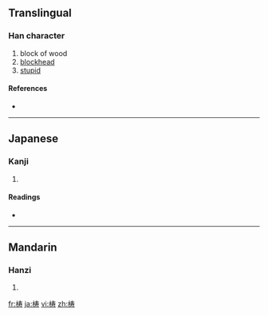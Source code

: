 {{also|檮}}
==Translingual==

===Han character===
{{Han char|rn=75|rad=木|as=07|sn=11|four=|canj=木手大戈 (DQKI)}}

# block of wood
# [[blockhead]]
# [[stupid]]

====References====
* {{Han ref|kx=0531.131|hdz=21209.041|uh=68BC|ud=26812}}

----

==Japanese==

===Kanji===
{{ja-kanji|grade=|rs=木07}}

# {{defn|Japanese}}

====Readings====
* {{ja-readings|on=[[とう]] (tō)|kun=[[きりかぶ]] (kirikabu), [[おろか]] (oroka), [[つく]] (tsuku)}}

----

==Mandarin==

===Hanzi===
{{cmn-hanzi|tra=檮|pin=[[dǎo]] ([[dao3]]), [[táo]] ([[tao2]])|wg=tao<sup>3</sup>, t'ao<sup>2</sup>}}

# {{defn|Mandarin}}

[[fr:梼]]
[[ja:梼]]
[[vi:梼]]
[[zh:梼]]